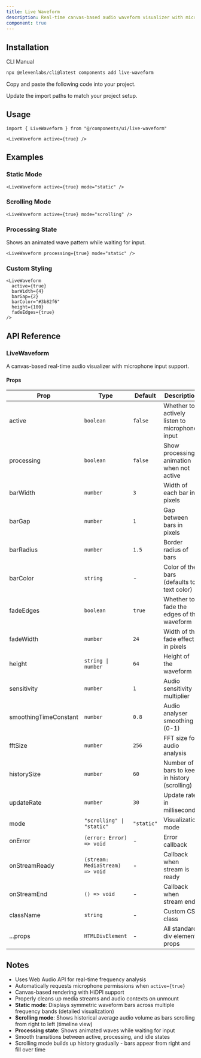 ```yaml
---
title: Live Waveform
description: Real-time canvas-based audio waveform visualizer with microphone input and customizable rendering modes.
component: true
---
```


<ComponentPreview
  name="live-waveform-demo"
  title="Live Waveform"
  description="Real-time microphone input visualization with audio reactivity."
/>

## Installation

<CodeTabs>

<TabsList>
  <TabsTrigger value="cli">CLI</TabsTrigger>
  <TabsTrigger value="manual">Manual</TabsTrigger>
</TabsList>

<TabsContent value="cli">

```bash
npx @elevenlabs/cli@latest components add live-waveform
```

</TabsContent>

<TabsContent value="manual">

<Steps>

<Step>Copy and paste the following code into your project.</Step>

<ComponentSource name="live-waveform" title="components/ui/live-waveform.tsx" />

<Step>Update the import paths to match your project setup.</Step>

</Steps>

</TabsContent>

</CodeTabs>

## Usage

```tsx showLineNumbers
import { LiveWaveform } from "@/components/ui/live-waveform"
```

```tsx showLineNumbers
<LiveWaveform active={true} />
```

## Examples

### Static Mode

```tsx showLineNumbers
<LiveWaveform active={true} mode="static" />
```

### Scrolling Mode

```tsx showLineNumbers
<LiveWaveform active={true} mode="scrolling" />
```

### Processing State

Shows an animated wave pattern while waiting for input.

```tsx showLineNumbers
<LiveWaveform processing={true} mode="static" />
```

### Custom Styling

```tsx showLineNumbers
<LiveWaveform
  active={true}
  barWidth={4}
  barGap={2}
  barColor="#3b82f6"
  height={100}
  fadeEdges={true}
/>
```

## API Reference

### LiveWaveform

A canvas-based real-time audio visualizer with microphone input support.

#### Props

| Prop                  | Type                            | Default    | Description                                    |
| --------------------- | ------------------------------- | ---------- | ---------------------------------------------- |
| active                | `boolean`                       | `false`    | Whether to actively listen to microphone input |
| processing            | `boolean`                       | `false`    | Show processing animation when not active      |
| barWidth              | `number`                        | `3`        | Width of each bar in pixels                    |
| barGap                | `number`                        | `1`        | Gap between bars in pixels                     |
| barRadius             | `number`                        | `1.5`      | Border radius of bars                          |
| barColor              | `string`                        | -          | Color of the bars (defaults to text color)     |
| fadeEdges             | `boolean`                       | `true`     | Whether to fade the edges of the waveform      |
| fadeWidth             | `number`                        | `24`       | Width of the fade effect in pixels             |
| height                | `string \| number`              | `64`       | Height of the waveform                         |
| sensitivity           | `number`                        | `1`        | Audio sensitivity multiplier                   |
| smoothingTimeConstant | `number`                        | `0.8`      | Audio analyser smoothing (0-1)                 |
| fftSize               | `number`                        | `256`      | FFT size for audio analysis                    |
| historySize           | `number`                        | `60`       | Number of bars to keep in history (scrolling)  |
| updateRate            | `number`                        | `30`       | Update rate in milliseconds                    |
| mode                  | `"scrolling" \| "static"`       | `"static"` | Visualization mode                             |
| onError               | `(error: Error) => void`        | -          | Error callback                                 |
| onStreamReady         | `(stream: MediaStream) => void` | -          | Callback when stream is ready                  |
| onStreamEnd           | `() => void`                    | -          | Callback when stream ends                      |
| className             | `string`                        | -          | Custom CSS class                               |
| ...props              | `HTMLDivElement`                | -          | All standard div element props                 |

## Notes

- Uses Web Audio API for real-time frequency analysis
- Automatically requests microphone permissions when `active={true}`
- Canvas-based rendering with HiDPI support
- Properly cleans up media streams and audio contexts on unmount
- **Static mode**: Displays symmetric waveform bars across multiple frequency bands (detailed visualization)
- **Scrolling mode**: Shows historical average audio volume as bars scrolling from right to left (timeline view)
- **Processing state**: Shows animated waves while waiting for input
- Smooth transitions between active, processing, and idle states
- Scrolling mode builds up history gradually - bars appear from right and fill over time
